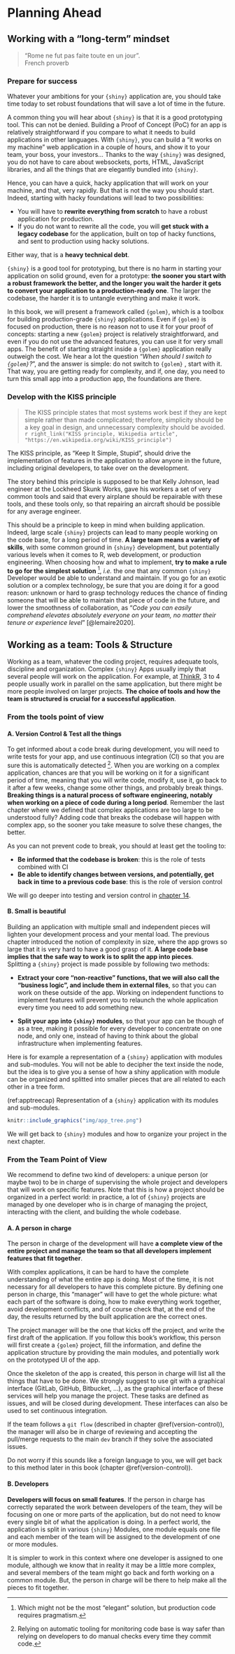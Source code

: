 # Planning Ahead {#planning-ahead}

## Working with a "long-term" mindset

> "Rome ne fut pas faite toute en un jour".\
> French proverb

### Prepare for success

Whatever your ambitions for your `{shiny}` application are, you should take time today to set robust foundations that will save a lot of time in the future.

A common thing you will hear about `{shiny}` is that it is a good prototyping tool.
This can not be denied.
Building a Proof of Concept (PoC) for an app is relatively straightforward if you compare to what it needs to build applications in other languages.
With `{shiny}`, you can build a "it works on my machine" web application in a couple of hours, and show it to your team, your boss, your investors... Thanks to the way `{shiny}` was designed, you do not have to care about websockets, ports, HTML, JavaScript libraries, and all the things that are elegantly bundled into `{shiny}`.

Hence, you can have a quick, hacky application that will work on your machine, and that, very rapidly.
But that is not the way you should start.
Indeed, starting with hacky foundations will lead to two possibilities:

-   You will have to **rewrite everything from scratch** to have a robust application for production.
-   If you do not want to rewrite all the code, you will **get stuck with a legacy codebase** for the application, built on top of hacky functions, and sent to production using hacky solutions.

Either way, that is a **heavy technical debt**.

`{shiny}` is a good tool for prototyping, but there is no harm in starting your application on solid ground, even for a prototype: **the sooner you start with a robust framework the better, and the longer you wait the harder it gets to convert your application to a production-ready one**.
The larger the codebase, the harder it is to untangle everything and make it work.

In this book, we will present a framework called `{golem}`, which is a toolbox for building production-grade `{shiny}` applications.
Even if `{golem}` is focused on production, there is no reason not to use it for your proof of concepts: starting a new `{golem}` project is relatively straightforward, and even if you do not use the advanced features, you can use it for very small apps.
The benefit of starting straight inside a `{golem}` application really outweigh the cost.
We hear a lot the question "*When should I switch to `{golem}`?*", and the answer is simple: do not switch to `{golem}` , start with it.
That way, you are getting ready for complexity, and if, one day, you need to turn this small app into a production app, the foundations are there.

### Develop with the KISS principle

> The KISS principle states that most systems work best if they are kept simple rather than made complicated; therefore, simplicity should be a key goal in design, and unnecessary complexity should be avoided.\
> `r right_link("KISS principle, Wikipedia article", "https://en.wikipedia.org/wiki/KISS_principle")`

The KISS principle, as "Keep It Simple, Stupid", should drive the implementation of features in the application to allow anyone in the future, including original developers, to take over on the development.

The story behind this principle is supposed to be that Kelly Johnson, lead engineer at the Lockheed Skunk Works, gave his workers a set of very common tools and said that every airplane should be repairable with these tools, and these tools only, so that repairing an aircraft should be possible for any average engineer.

This should be a principle to keep in mind when building application.
Indeed, large scale `{shiny}` projects can lead to many people working on the code base, for a long period of time.
**A large team means a variety of skills**, with some common ground in `{shiny}` development, but potentially various levels when it comes to R, web development, or production engineering.
When choosing how and what to implement, **try to make a rule to go for the simplest solution** [^planning-ahead-1], *i.e.* the one that any common `{shiny}` Developer would be able to understand and maintain.
If you go for an exotic solution or a complex technology, be sure that you are doing it for a good reason: unknown or hard to grasp technology reduces the chance of finding someone that will be able to maintain that piece of code in the future, and lower the smoothness of collaboration, as "*Code you can easily comprehend elevates absolutely everyone on your team, no matter their tenure or experience level*" [@lemaire2020].

[^planning-ahead-1]: Which might not be the most "elegant" solution, but production code requires pragmatism.

## Working as a team: Tools & Structure

Working as a team, whatever the coding project, requires adequate tools, discipline and organization.
Complex `{shiny}` Apps usually imply that several people will work on the application.
For example, at [ThinkR](//rtask.thinkr.fr), 3 to 4 people usually work in parallel on the same application, but there might be more people involved on larger projects.
**The choice of tools and how the team is structured is crucial for a successful application**.

### From the tools point of view

#### A. Version Control & Test all the things {.unnumbered}

To get informed about a code break during development, you will need to write tests for your app, and use continuous integration (CI) so that you are sure this is automatically detected [^planning-ahead-2].
When you are working on a complex application, chances are that you will be working on it for a significant period of time, meaning that you will write code, modify it, use it, go back to it after a few weeks, change some other things, and probably break things.
**Breaking things is a natural process of software engineering, notably when working on a piece of code during a long period**. Remember the last chapter where we defined that complex applications are too large to be understood fully?
Adding code that breaks the codebase will happen with complex app, so the sooner you take measure to solve these changes, the better.

[^planning-ahead-2]: Relying on automatic tooling for monitoring code base is way safer than relying on developers to do manual checks every time they commit code.

As you can not prevent code to break, you should at least get the tooling to:

-   **Be informed that the codebase is broken**: this is the role of tests combined with CI
-   **Be able to identify changes between versions, and potentially, get back in time to a previous code base**: this is the role of version control

We will go deeper into testing and version control in [chapter 14](#build-yourself-safety-net).

#### B. Small is beautiful {.unnumbered}

Building an application with multiple small and independent pieces will lighten your development process and your mental load.
The previous chapter introduced the notion of complexity in size, where the app grows so large that it is very hard to have a good grasp of it.
**A large code base implies that the safe way to work is to split the app into pieces**.\
Splitting a `{shiny}` project is made possible by following two methods:

-   **Extract your core "non-reactive" functions, that we will also call the "business logic", and include them in external files**, so that you can work on these outside of the app.
    Working on independent functions to implement features will prevent you to relaunch the whole application every time you need to add something new.

-   **Split your app into `{shiny}` modules**, so that your app can be though of as a tree, making it possible for every developer to concentrate on one node, and only one, instead of having to think about the global infrastructure when implementing features.

Here is for example a representation of a `{shiny}` application with modules and sub-modules.
You will not be able to decipher the text inside the node, but the idea is to give you a sense of how a shiny application with module can be organized and splitted into smaller pieces that are all related to each other in a tree form.

(ref:apptreecap) Representation of a `{shiny}` application with its modules and sub-modules.

```r
knitr::include_graphics("img/app_tree.png")
```

We will get back to `{shiny}` modules and how to organize your project in the next chapter.

### From the Team Point of View

We recommend to define two kind of developers: a unique person (or maybe two) to be in charge of supervising the whole project and developers that will work on specific features.
Note that this is how a project should be organized in a perfect world: in practice, a lot of `{shiny}` projects are managed by one developer who is in charge of managing the project, interacting with the client, and building the whole codebase.

#### A. A person in charge {.unnumbered}

The person in charge of the development will have **a complete view of the entire project and manage the team so that all developers implement features that fit together**.

With complex applications, it can be hard to have the complete understanding of what the entire app is doing.
Most of the time, it is not necessary for all developers to have this complete picture.
By defining one person in charge, this "manager" will have to get the whole picture: what each part of the software is doing, how to make everything work together, avoid development conflicts, and of course check that, at the end of the day, the results returned by the built application are the correct ones.

The project manager will be the one that kicks off the project, and write the first draft of the application.
If you follow this book's workflow, this person will first create a `{golem}` project, fill the information, and define the application structure by providing the main modules, and potentially work on the prototyped UI of the app.

Once the skeleton of the app is created, this person in charge will list all the things that have to be done.
We strongly suggest to use git with a graphical interface (GitLab, GitHub, Bitbucket, ...), as the graphical interface of these services will help you manage the project.
These tasks are defined as issues, and will be closed during development.
These interfaces can also be used to set continuous integration.

If the team follows a `git flow` (described in chapter \@ref(version-control)), the manager will also be in charge of reviewing and accepting the pull/merge requests to the main `dev` branch if they solve the associated issues.

Do not worry if this sounds like a foreign language to you, we will get back to this method later in this book (chapter \@ref(version-control)).

#### B. Developers {.unnumbered}

**Developers will focus on small features**.
If the person in charge has correctly separated the work between developers of the team, they will be focusing on one or more parts of the application, but do not need to know every single bit of what the application is doing.
In a perfect world, the application is split in various `{shiny}` Modules, one module equals one file and each member of the team will be assigned to the development of one or more modules.

It is simpler to work in this context where one developer is assigned to one module, although we know that in reality it may be a little more complex, and several members of the team might go back and forth working on a common module.
But, the person in charge will be there to help make all the pieces to fit together.
